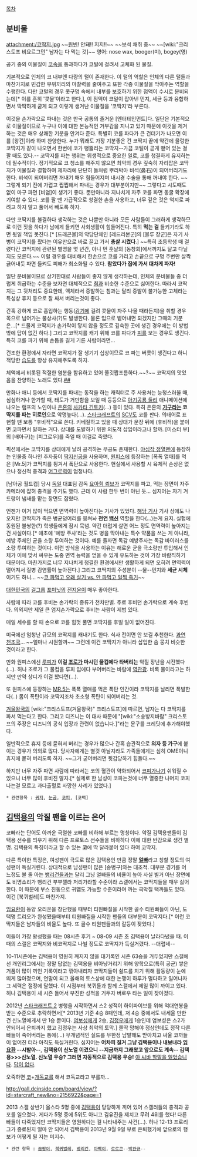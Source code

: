 [[목차]]
== 분비물 ==
attachment:/코딱지.jpg
~~[[원빈]]! 안돼!! 지지!!~~
~~보석 채취 중~~
~~[wiki:"크리스토프 비요르그먼" 남자는 다 먹는 것]~~
영어: nose wax, booger(미), bogey(영)

공기 중의 이물질이 [[코]]속을 통과하다가 코털에 걸려서 고체화 된 물질.

기본적으로 인체의 코 내부엔 다량의 털이 존재한다. 이 털의 역할은 인체의 다른 털들과 마찬가지로 민감한 부위끼리의 마찰력을 줄여주고 또한 각종 이물질을 막아주는 역할을 수행한다. 다만 코털의 경우 콧구멍 속에서 내부를 보호하기 위한 점액이 수시로 분비되는데[* 이를 흔히 '콧물'이라고 한다.], 이 점액이 코털이 잡아낸 먼지, 세균 등과 융합하면서 딱딱하게 굳게 되고 이렇게 생겨난 이물질을 '코딱지'라 부른다.

이것을 손가락으로 파내는 것은 만국 공통의 즐거운 [엔터테인먼트]다. 일단은 기본적으로 이물질이므로 누구나 이에 대한 본능적인 거부감을 지니고 있기 때문에 이것을 제거하는 것은 매우 상쾌한 기분을 안겨다 준다. 특별히 코를 파다가 큰 건더기가 나오면 이를 [왕건]이라 하며 찬양한다. 누가 뭐래도 가장 기분좋은 건 코딱지 끝에 약간에 물렁한 코딱지가 같이 나오면서 한번에 코가 뻥뚫리는 코딱지--가끔 코털이 곧게 뻗어 있는 걸 팔 때도 있다.-- 코딱지를 파는 행위는 위생적으로 중요한 일로, 코를 청결하게 유지하는데 필수적이다. 정기적으로 코 청소를 해주지 않으면 최악의 경우 깊숙히 자리잡은 코딱지가 이물질과 결합하여 제자리에 단단히 돌처럼 뿌리박아 비석(鼻石)이 되어버리기도 한다. 비석이 되어버리면 꺼내기 매우 힘들어지며 내시경 수술을 통해 꺼내야 한다. ~~그렇게 되기 전에 가렵고 찝찝해서 파내는 경우가 대부분이지만~~
그렇다고 시도때도 없이 마구 파면 [비염]이 생기기 좋다. 뿐만아니라 지나치게 자주 코를 파면 동굴 확장에 기여할 수 있다. 코를 팔 땐 가급적으로 청결한 손을 사용하고, 너무 깊은 것은 억지로 파려고 하지 말고 풀어서 빼도록 하자.

다만 코딱지를 불결하다 생각하는 것은 나뿐만 아니라 모든 사람들이 그러하게 생각하므로 이런 짓을 하다가 남에게 들키면 사회생활이 힘들어진다. 특히 '''먹는 걸''' 들키기라도 하면 뒷일 책임 못진다.[* [드래곤볼]의 악당단체인 [레드리본군]의 [블루 장군]은 자기 사병이 코딱지를 팠다는 이유만으로 바로 끌고 가서 '''총살 시켰다'''.] ~~특히 초등학생 때 걸렸다간 코딱지에 관련된 별명을 몇 년간, 아니 먼 훗날의 [동창회]에서까지도 달고 다닐지도 모른다.~~ 이럴 경우를 대비해서 한손으로 코를 가리고 손끝으로 구멍 주변만 살짝 긁어내듯 파면 들켜도 피해가 최소화될 수 있다. '''참았다가 집에 가서 대차게 파자!'''

일단 분비물이므로 상기한대로 사람들이 좋지 않게 생각하는데, 인체의 분비물들 중 더럽게 취급하는 수준을 보자면 대체적으로 [[침]]과 비슷한 수준으로 싫어한다. 따라서 코딱지는 그 뒷처리도 중요한데, 액체라서 증발하는 침과는 달리 증발이 불가능한 고체라는 특성상 휴지 등으로 잘 싸서 버리는것이 좋다.

간혹 강하게 코로 흡입하는 행동([[감기]]에 걸려 콧물이 자주 나올 때라든지)을 취할 경우 목으로 넘어가는 불상사(?)도 발생한다. 물론 입으로 뱉어내면 되겠지만 그때의 기분은...[* 드물게 코딱지가 손가락이 닿지 않을 정도로 깊숙한 곳에 생긴 경우에는 이 방법 밖에 답이 없긴 하다.] 그리고 코딱지를 캐기 위해 코를 파다가 [[코피|피]]를 보는 경우도 생긴다. 특히 코를 파기 위해 손톱을 길게 기른 사람이라면...

건조한 환경에서 자라면 코딱지가 잘 생기기 십상이므로 코 파는 버릇이 생긴다고 하니 적당한 [[습도]]를 항상 유지해주도록 하자.

체액에서 비롯된 적절한 염분을 함유하고 있어 쫄깃짭조름하다.~~?~~ 코딱지의 맛있음을 찬양하는 노래도 있다.[http://www.youtube.com/watch?v=hLvg5Pjg9Ak ##]

만화나 애니 등에서 코딱지를 파내는 동작을 하는 캐릭터로 주 사용처는 능청스러울 때, 심심하거나 한가할 때, 태도가 거만함을 보일 때 등등으로 [[아기공룡 둘리]] 애니메이션에 나오는 램프의 노인이나 [[은혼]]의 [[사카타 긴토키]](...) 등이 있다. 특히 은혼의 '''[[가구라]]는 코딱지를 파는 히로인'''으로 악명높다(...). [[스타크래프트]]의 [[SCV]]도 코를 판다.
의태어로 표현할 땐 보통 "후비적"으로 쓴다. 키베질하고 있을 때 상대가 문장 뒤에 (후비적)을 붙이면 코파면서 말하는 거다. 상대를 도발하기 위한 의도적 삽입이라고나 할까. [미스터 부]의 [배아구]는 [피그로우]를 죽일 때 이걸로 죽였다.

픽션에서는 코딱지를 상대에게 날려 공격하는 무공도 존재한다. [[야심작 정열맨]]에 등장하는 인물중 하나인 추자풍이 [[딱지신공]]을 사용하며, [[원피스(만화)|원피스]]에 등장하는 [폭폭 열매]를 먹은 [Mr.5]가 코딱지를 튕겨서 폭탄으로 사용한다. 현실에서 사용할 시 육체적 손상은 없으나 정신적 충격과 [[어그로]]력이 엄청나다.

[남아공 월드컵] 당시 [[독일]] 대표팀 감독 [[요아힘 뢰브]]가 코딱지를 파고, 먹는 장면이 자주 카메라에 잡혀 충격을 주기도 했다. 근데 이 사람 한두 번이 아닌 듯... 심지어는 자기 겨드랑이 냄새를 맡는 장면도 잡혔다.

언젠가 이거 많이 먹으면 면역력이 높아진다는 기사가 있었다. [http://m.news.naver.com/read.nhn?oid=081&aid=0002333291&sid1=103&backUrl=%2Fmain.nhn%3Fmode%3DLSD%26sid1%3D103 해당 기사] 기사 상에도 나오지만 코딱지가 죽은 병균덩어리를 뭉쳐놔 '''천연 [[백신]]''' 역할을 한다(...)는게 요지. 실험에 동원된 불쌍한(?) 학생들에게 잠시 묵념. 약간 더럽게 살면 어느 정도 면역력이 높아지는 건 사실이다.[* 애초에 '예방 주사'라는 것도 병을 막아내는 특수 약품을 쓰는 게 아니라, 예방 주체인 균을 소량 투여하는 것이다. 예를 들자면 독감 예방주사는 독감 바이러스를 소량 투여하는 것이다. 이런 방식을 사용하는 이유는 해로운 균을 극소량만 투입해서 인체가 이에 맞서 싸우는 도중 면역 능력을 얻을 수 있게 유도하는 것이 가장 바람직하기 때문이다. 마찬가지로 너무 지나치게 청결한 환경에서만 생활하게 되면 오히려 면역력이 떨어져서 질병 감염률이 높아진다.] 그리고 코딱지의 주성분이 --물--먼지와 '''세균 시체'''이기도 하니... ~~[[고자되기|코 파먹고 오래 살기 vs. 안 파먹고 일찍 죽기]]~~

[[대한민국]]의 [[걸그룹]] [[포미닛]]의 [[전지윤]]이 매우 좋아한다.

사람에 따라 코를 후비는 손가락의 종류가 천차만별. 주로 후비던 손가락으로 계속 후빈다. 의외지만 제일 큰 엄지손가락으로 후비는 사람이 제법 있다.

매일 세수를 할 때 손으로 코를 힘껏 풀면 코딱지를 후빌 일이 없어진다.

미국에선 엄청난 규모의 코딱지를 캐내기도 한다. 식사 전이면 안 보길 추천한다. [http://youtu.be/NRAYccnyfkY 과연 천조국]... ~~얼마나 시원할까~~ 그런데 이건 코딱지가 아니라 삽입한 솜 뭉치 비슷한 것이라고 한다.

만화 원피스에선 [[루피]]가 '''이걸 [[조로]]가 마시던 물컵에다 타버리는''' 악질 장난을 시전했다(...). 허나 조로가 그 물컵을 루피 입에다 부어버리는 바람에 [[역관광]]. 비록 물이라고는 하지만 만약 상디가 이걸 봤다면(...).

또 원피스에 등장하는 [[MR.5]]는 폭폭 열매를 먹은 폭탄 인간이라 코딱지를 날리면 폭발한다(..) 몸이 폭탄이라 코딱지조차 초소형 폭탄이 되어버리는 것.

[[겨울왕국]]의 [wiki:"크리스토프(겨울왕국)" 크리스토프]에 따르면, 남자는 다 코딱지를 파서 먹는다고 한다. 그리고 디즈니는 이 대사 때문에 "[wiki:"소송방지바람" 크리스토프의 주장은 디즈니의 공식 입장과 관련이 없습니다.]"라는 문구를 크레딧에 추가해야했다.

일반적으로 휴지 등에 묻혀서 버리는 경우가 많으나 간혹 습관적으로 '''의자 등 가구'''에 붙이는 경우가 의외로 많다. 당사자에게는 별것 아닐지라도 가족들에게는 심히 OME이니 휴지에 묻혀 버리도록 하자. ~~그거 굳어버리면 뒷감당하기 힘들다.~~

하지만 너무 자주 파면 사람에 따라서는 코의 혈관이 약화되어서 [[코피]]가나기 쉬워질 수 있으니 너무 많이 후비진 말자.[* 실제로 한 남성이 코파는것에 너무 열중한 나머지 코피나는걸 모르고 과다출혈로 사망한 사례가 있었다.]

 * 관련항목 : [[귀지]], [[눈곱]], [[코피]], [코팩]

== [[김택용]]의 악질 팬을 이르는 은어 ==
코빠라는 단어도 아까운 극렬한 코빠를 비하해 부르는 명칭이다. 악질 김택용팬들이 김택용 선수를 띄우기 위해 다른 프로토스 선수들을 비하하다 이에 대한 반감으로 생긴 별명. 김택용의 특징이라고 할 수 있는 '''코'''에 딱 달라붙어 있다 하여 코딱지.

다른 특이한 특징은, 여성팬이 극도로 많은 김택용인 만큼 정말 '''[[얼빠]]'''라고 칭할 정도의 여성팬이 득실거린다. 상대적으로 남성팬이 많은 [송병구]와는 대조적. 대부분 경기를 어느정도 볼 줄 아는 [[뱅리건]]들과는 달리 그냥 얼빠들의 비율이 높아 사실 별거 아닌 장면에도 비명소리가 뱅리건 부부젤라 저리가라할 수준이라 스갤에서는 코딱지들을 매우 싫어한다. 이 때문에 부스 진동으로 귀맵도 가능할 수준이라며 까는 극악질 택까들도 있다. 이건 [북퀴벌레]도 마찬가지.

[[임요환]]이 동양 오리온을 창단했을 때부터 티원빠질을 시작한 골수 티원빠들이 아닌, 도택명 트리오가 완성됐을때부터 티원빠질을 시작한 팬들의 대부분이 코딱지다.[* 이런 코딱지들은 남자들의 비율도 높다. 또 골수 티원팬들과의 갈등이 잦았다.]

이들이 가장 왕성했을 때는 08시즌 후기 ~ 08-09 시즌 초 김택용이 날라다녔을 때. 이 때의 스갤은 코딱지와 비코딱지로 나뉠 정도로 코딱지가 득실거렸다. --더럽네--

10-11시즌에는 김택용이 영원히 깨지지 않을 대기록인 시즌 63승을 거두었지만 스갤에선 개인리그에서는 정말 답없는 김택용을 비아냥거리기 위해 양학으로(특히 공군) 쌓은거품이 많이 끼인 기록이라고 깎아내리자 코딱지들이 쉴드를 치기 위해 활동량이 눈에 띄게 많아졌으며, 연말이 되고 올해의 토스상에 대한 논쟁이 하루가 멀다하고 일어나자 그 세력은 절정에 달했다. 이 시점부터 북퀴들과 함께 스갤에서 제일 많이 까이고 있다. 허나 김택용이 새 시즌 들어서 부진한 성적을 거두자 버로우 타는 일이 잦아졌다.

2012년 [[스타크래프트 2]] 병행을 시작하면서 스2 성적이 하이파이브를 위해 억대연봉을 받는 수준으로 추락하면서[* 2013년 기준 4승 8패인데, 저 4승 중에서도 내세울 만한 건 신노열에게서 딴 1승 뿐이다. [[염보성]]에게 2승, [[김정우]]에게 1승인데 염보성은 스2가 안되어서 은퇴까지 했고 김정우는 사상 최악의 토막.] 쫄딱 망해야 정상인데도 정작 다른 빠들이 죽어버리는 통에(...) 무개념적인 실드를 무한정 남발해도 받아치고 싸울 코까들이 없어진 터라 아직도 득실거린다. 심지어는 '''어차피 질거 그냥 김택용이나 내보내라 [[임요환]] --시발아--''', '''김택용이 신노열 이겼으니 --지금까지 그래왔고 앞으로도 계속-- 김택용>>>신노열. 신노열 우승? 그러면 자동적으로 김택용 우승!''' [[아 씨바 할말을 잃었습니다]]. [[답이 없다]].

오죽하면 [[코]]+[[개독교]]를 해서 코독교라고 부를까...

[[http://gall.dcinside.com/board/view/?id=starcraft_new&no=2156922&page=1]]

2013 스갤 상반기 올스타 5명 중에 [[김택용]]이 당당하게 끼어 있어 스갤러들의 충격과 공포를 일으켰다. 게다가 5명 중에 5위도 아니고 김유진을 제치고 무려 4위를 했다! 다른빠들이 다죽었지만 코딱지들은 영원하다는 걸 나타내주는 사건(...). 허나 12-13 프로리그가 종료된지 얼마 안 되어서 김택용이 2013년 9월 9일 부로 은퇴했기에 앞으로의 행보가 어떻게 될 지는 미지수.

 * 관련 항목 : [[꼼팡이]], [[북퀴벌레]], [[뱅리건]], [[마빡이]], [[로로콘]]--[[박완규]]--
